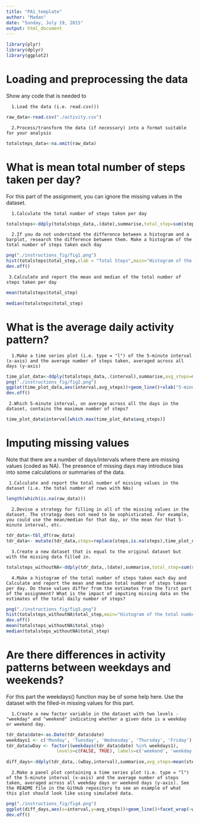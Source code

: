 ```yaml
---
title: "PA1_template"
author: "Madan"
date: "Sunday, July 19, 2015"
output: html_document
---
```

```r
library(plyr)
library(dplyr)
library(ggplot2)
```

# Loading and preprocessing the data
Show any code that is needed to
      
      1.Load the data (i.e. read.csv())
```r
raw_data<-read.csv("./activity.csv")
```
      2.Process/transform the data (if necessary) into a format suitable for your analysis
```r
totalsteps_data<-na.omit(raw_data)
```

# What is mean total number of steps taken per day?
For this part of the assignment, you can ignore the missing values in the dataset.
      
      1.Calculate the total number of steps taken per day
```r
totalsteps<-ddply(totalsteps_data,.(date),summarise,total_step=sum(steps))
```
      2.If you do not understand the difference between a histogram and a barplot, research the difference between them. Make a histogram of the total number of steps taken each day
```r
png("./instructions_fig/fig1.png")
hist(totalsteps$total_step,xlab = "Total Steps",main="Histogram of the total number of steps taken each day")
dev.off()

```
     
     
     3.Calculate and report the mean and median of the total number of steps taken per day
```r
mean(totalsteps$total_step)

median(totalsteps$total_step)
```

# What is the average daily activity pattern?
      
      1.Make a time series plot (i.e. type = "l") of the 5-minute interval (x-axis) and the average number of steps taken, averaged across all days (y-axis)
```r
time_plot_data<-ddply(totalsteps_data,.(interval),summarise,avg_steps=mean(steps))
png("./instructions_fig/fig2.png")
ggplot(time_plot_data,aes(interval,avg_steps))+geom_line()+xlab("5-minute interval")+ylab("Avg steps avged across all days")+ggtitle("Histogram of the total number of steps taken each day")
dev.off()
```
     
     
     2.Which 5-minute interval, on average across all the days in the dataset, contains the maximum number of steps?
```r
time_plot_data$interval[which.max(time_plot_data$avg_steps)]
```

# Imputing missing values
Note that there are a number of days/intervals where there are missing values (coded as NA). The presence of missing days may introduce bias into some calculations or summaries of the data.
     
     
     1.Calculate and report the total number of missing values in the dataset (i.e. the total number of rows with NAs)
```r
length(which(is.na(raw_data)))
```
      2.Devise a strategy for filling in all of the missing values in the dataset. The strategy does not need to be sophisticated. For example, you could use the mean/median for that day, or the mean for that 5-minute interval, etc.
```r
tdr_data<-tbl_df(raw_data)
tdr_data<- mutate(tdr_data,steps=replace(steps,is.na(steps),time_plot_data$avg_steps))
```
      3.Create a new dataset that is equal to the original dataset but with the missing data filled in.
```r
totalsteps_withoutNA<-ddply(tdr_data,.(date),summarise,total_step=sum(steps))
```
      4.Make a histogram of the total number of steps taken each day and Calculate and report the mean and median total number of steps taken per day. Do these values differ from the estimates from the first part of the assignment? What is the impact of imputing missing data on the estimates of the total daily number of steps?
```r
png("./instructions_fig/fig3.png")
hist(totalsteps_withoutNA$total_step,main="Histogram of the total number of steps taken each day",xlab = "Total Steps")
dev.off()
mean(totalsteps_withoutNA$total_step)
median(totalsteps_withoutNA$total_step)                                      
```
# Are there differences in activity patterns between weekdays and weekends?
For this part the weekdays() function may be of some help here. Use the dataset with the filled-in missing values for this part.

      
      1.Create a new factor variable in the dataset with two levels - "weekday" and "weekend" indicating whether a given date is a weekday or weekend day.
```r
tdr_data$date<-as.Date(tdr_data$date)
weekdays1 <- c('Monday', 'Tuesday', 'Wednesday', 'Thursday', 'Friday')
tdr_data$wDay <- factor((weekdays(tdr_data$date) %in% weekdays1), 
                   levels=c(FALSE, TRUE), labels=c('weekend', 'weekday') )                                                                          

diff_days<-ddply(tdr_data,.(wDay,interval),summarise,avg_steps=mean(steps))
```

      2.Make a panel plot containing a time series plot (i.e. type = "l") of the 5-minute interval (x-axis) and the average number of steps taken, averaged across all weekday days or weekend days (y-axis). See the README file in the GitHub repository to see an example of what this plot should look like using simulated data.
```r
png("./instructions_fig/fig4.png")
ggplot(diff_days,aes(x=interval,y=avg_steps))+geom_line()+facet_wrap(~wDay,nrow=2)+xlab("5-minute interval")+ylab("Avg steps avged across all days")+ggtitle("Time series Plot")
dev.off()
```


